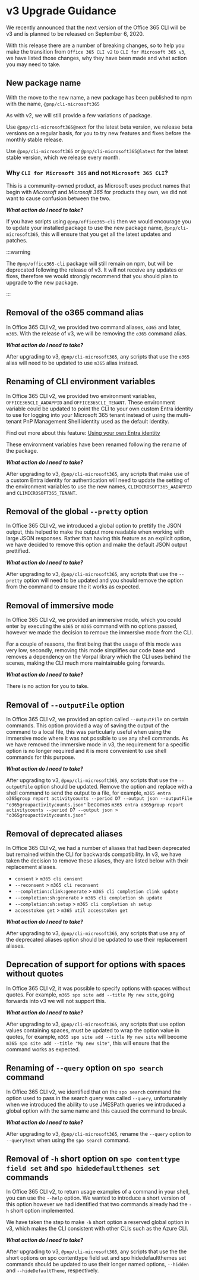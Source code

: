 # v3 Upgrade Guidance

We recently announced that the next version of the Office 365 CLI will be v3 and is planned to be released on September 6, 2020.

With this release there are a number of breaking changes, so to help you make the transition from `Office 365 CLI v2` to `CLI for Microsoft 365 v3`, we have listed those changes, why they have been made and what action you may need to take.

## New package name

With the move to the new name, a new package has been published to npm with the name, `@pnp/cli-microsoft365`

As with v2, we will still provide a few variations of package.

Use `@pnp/cli-microsoft365@next` for the latest beta version, we release beta versions on a regular basis, for you to try new features and fixes before the monthly stable release.

Use `@pnp/cli-microsoft365` or `@pnp/cli-microsoft365@latest` for the latest stable version, which we release every month.

### Why `CLI for Microsoft 365` and not `Microsoft 365 CLI`?

This is a community-owned product, as Microsoft uses product names that begin with _Microsoft_ and _Microsoft 365_ for products they own, we did not want to cause confusion between the two.

***What action do I need to take?***

If you have scripts using `@pnp/office365-cli` then we would encourage you to update your installed package to use the new package name, `@pnp/cli-microsoft365`, this will ensure that you get all the latest updates and patches.

:::warning

The `@pnp/office365-cli` package will still remain on npm, but will be deprecated following the release of v3. It will not receive any updates or fixes, therefore we would strongly recommend that you should plan to upgrade to the new package.

:::

## Removal of the o365 command alias

In Office 365 CLI v2, we provided two command aliases, `o365` and later, `m365`. With the release of v3, we will be removing the `o365` command alias.

***What action do I need to take?***

After upgrading to v3, `@pnp/cli-microsoft365`, any scripts that use the `o365` alias will need to be updated to use `m365` alias instead.

## Renaming of CLI environment variables

In Office 365 CLI v2, we provided two environment variables, `OFFICE365CLI_AADAPPID` and `OFFICE365CLI_TENANT`. These environment variable could be updated to point the CLI to your own custom Entra identity to use for logging into your Microsoft 365 tenant instead of using the multi-tenant PnP Management Shell identity used as the default identity.

Find out more about this feature: [Using your own Entra identity](user-guide/using-own-identity.mdx)

These environment variables have been renamed following the rename of the package.

***What action do I need to take?***

After upgrading to v3, `@pnp/cli-microsoft365`, any scripts that make use of a custom Entra identity for authentication will need to update the setting of the environment variables to use the new names, `CLIMICROSOFT365_AADAPPID` and `CLIMICROSOFT365_TENANT`.

## Removal of the global `--pretty` option

In Office 365 CLI v2, we introduced a global option to prettify the JSON output, this helped to make the output more readable when working with large JSON responses. Rather than having this feature as an explicit option, we have decided to remove this option and make the default JSON output prettified.

***What action do I need to take?***

After upgrading to v3, `@pnp/cli-microsoft365`, any scripts that use the `--pretty` option will need to be updated and you should remove the option from the command to ensure the it works as expected.

## Removal of immersive mode

In Office 365 CLI v2, we provided an immersive mode, which you could enter by executing the `o365` or `m365` command with no options passed, however we made the decision to remove the immersive mode from the CLI.

For a couple of reasons, the first being that the usage of this mode was very low, secondly, removing this mode simplifies our code base and removes a dependency on the Vorpal library which the CLI uses behind the scenes, making the CLI much more maintainable going forwards.

***What action do I need to take?***

There is no action for you to take.

## Removal of `--outputFile` option

In Office 365 CLI v2, we provided an option called `--outputFile` on certain commands. This option provided a way of saving the output of the command to a local file, this was particularly useful when using the immersive mode where it was not possible to use any shell commands. As we have removed the immersive mode in v3, the requirement for a specific option is no longer required and it is more convenient to use shell commands for this purpose.

***What action do I need to take?***

After upgrading to v3, `@pnp/cli-microsoft365`, any scripts that use the `--outputFile` option should be updated. Remove the option and replace with a shell command to send the output to a file, for example, `m365 entra o365group report activitycounts --period D7 --output json --outputFile "o365groupactivitycounts.json"` becomes `m365 entra o365group report activitycounts --period D7 --output json > "o365groupactivitycounts.json"`

## Removal of deprecated aliases

In Office 365 CLI v2, we had a number of aliases that had been deprecated but remained within the CLI for backwards compatibility. In v3, we have taken the decision to remove these aliases, they are listed below with their replacement aliases.

- `consent` > `m365 cli consent`
- `--reconsent` > `m365 cli reconsent`
- `--completion:clink:generate` > `m365 cli completion clink update`
- `--completion:sh:generate` > `m365 cli completion sh update`
- `--completion:sh:setup` > `m365 cli completion sh setup`
- `accesstoken get` > `m365 util accesstoken get`

***What action do I need to take?***

After upgrading to v3, `@pnp/cli-microsoft365`, any scripts that use any of the deprecated aliases option should be updated to use their replacement aliases.

## Deprecation of support for options with spaces without quotes

In Office 365 CLI v2, it was possible to specify options with spaces without quotes. For example, `m365 spo site add --title My new site`, going forwards into v3 we will not support this.

***What action do I need to take?***

After upgrading to v3, `@pnp/cli-microsoft365`, any scripts that use option values containing spaces, must be  updated to wrap the option value in quotes, for example, `m365 spo site add --title My new site` will become `m365 spo site add --title "My new site"`, this will ensure that the command works as expected.

## Renaming of `--query` option on `spo search` command

In Office 365 CLI v2, we identified that on the `spo search` command the option used to pass in the search query was called `--query`, unfortunately when we introduced the ability to use JMESPath queries we introduced a global option with the same name and this caused the command to break.

***What action do I need to take?***

After upgrading to v3, `@pnp/cli-microsoft365`, rename the `--query` option to `--queryText` when using the `spo search` command.

## Removal of `-h` short option on `spo contenttype field set` and `spo hidedefaultthemes set` commands

In Office 365 CLI v2, to return usage examples of a command in your shell, you can use the `--help` option. We wanted to introduce a short version of this option however we had identified that two commands already had the `-h` short option implemented.

We have taken the step to make `-h` short option a reserved global option in v3, which makes the CLI consistent with other CLIs such as the Azure CLI.

***What action do I need to take?***

After upgrading to v3, `@pnp/cli-microsoft365`, any scripts that use the the short options on spo contenttype field set and spo hidedefaultthemes set commands should be updated to use their longer named options, `--hidden` and `--hideDefaultTheme`, respectively.
